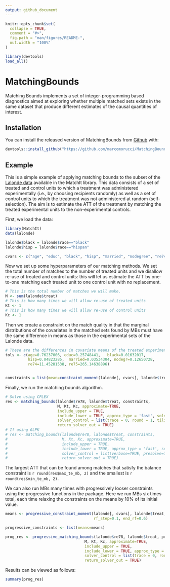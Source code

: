 ```yaml
---
output: github_document
---
```


<!-- README.md is generated from README.Rmd. Please edit that file -->

```r
knitr::opts_chunk$set(
  collapse = TRUE,
  comment = "#>",
  fig.path = "man/figures/README-",
  out.width = "100%"
)

library(devtools)
load_all()
```

# MatchingBounds

<!-- badges: start -->
<!-- badges: end -->

Matching Bounds implements a set of integer-programming based diagnostics aimed at exploring whether multiple matched sets exists in the same dataset that produce different estimates of the causal quantities of interest. 

## Installation

You can install the released version of MatchingBounds from [Github](https://github.com/marcomorucci/MatchingBounds) with:

``` r
devtools::install_github("https://github.com/marcomorucci/MatchingBounds")
```

## Example

This is a simple example of applying matching bounds to the subset of the [Lalonde data](https://users.nber.org/~rdehejia/data/.nswdata2.html) available in the MatchIt library. This data consists of a set of treated and control units to which a treatment was administered experimentally (i.e., by choosing recipients randomly) as well as a set of control units to which the treatment was not administered at random (self-selection). The aim is to estimate the ATT of the treatment by matching the treated experimental units to the non-experimental controls. 

First, we load the data:

```r
library(MatchIt)
data(lalonde)

lalonde$black = lalonde$race=="black"
lalonde$hisp = lalonde$race=="hispan"

cvars <- c("age", "educ", "black", "hisp", "married", "nodegree", "re74", "re75")
```

Now we set up some hyperparameters of our matching methods. We set the total number of matches to the number of treated units and we disallow re-use of treated and control units: this will let us estimate the ATT by one-to-one matching each treated unit to one control unit with no replacement.
```r
# This is the total number of matches we will make.
M <- sum(lalonde$treat)
# This is how many times we will allow re-use of treated units
Kt <- 1
# This is how many times we will allow re-use of control units
Kc <- 1
```

Then we create a constraint on the match quality in that the marginal distributions of the covariates in the matched sets found by MBs must have the same difference in means as those in the experimental sets of the Lalonde data.
```r
# These are the differences in covariate means of the treated experimental sample - the control experimental sample.
tols <- c(age=0.76237006, educ=0.25748441,   black=0.01632017,
          hisp=0.04823285,  married=0.03534304, nodegr=0.12650728,
          re74=11.45281538, re75=265.14638896)


constraints = list(mean=constraint_moment(lalonde[, cvars], lalonde$treat, M, 1, tols))
```

Finally, we run the matching bounds algorithm. 
```r
# Solve using CPLEX
res <- matching_bounds(lalonde$re78, lalonde$treat, constraints,
                       M, Kt, Kc, approximate=TRUE,
                       include_upper = TRUE,
                       include_lower = TRUE, approx_type = 'fast', solver = 'CPLEX',
                       solver_control = list(trace = 0, round = 1, tilim = 60*60),
                       return_solver_out = TRUE)
# If using GLPK 
# res <- matching_bounds(lalonde$re78, lalonde$treat, constraints,
#                        M, Kt, Kc, approximate=TRUE,
#                        include_upper = TRUE,
#                        include_lower = TRUE, approx_type = 'fast', solver = 'GLPK',
#                        solver_control = list(verbose=TRUE, presolve=TRUE, tm_limit= 60*60*1000),
#                        return_solver_out = TRUE)
```

The largest ATT that can be found among matches that satisfy the balance constraint is `r round(res$max_te_mb, 2)` and the smallest is `r round(res$min_te_mb, 2)`. 


We can also run MBs many times with progressively looser constraints using the progressive functions in the package. Here we run MBs six times total, each time relaxing the constraints on the means by 10% of its initial value. 
```r

means <- progressive_constraint_moment(lalonde[, cvars], lalonde$treat, M, 1, tols,
                                       rf_step=0.1, end_rf=0.6)

progressive_constraints <- list(means=means)

prog_res <- progressive_matching_bounds(lalonde$re78, lalonde$treat, progressive_constraints,
                                   M, Kt, Kc, approximate=TRUE,
                                   include_upper = TRUE,
                                   include_lower = TRUE, approx_type = 'fast', solver = 'CPLEX',
                                   solver_control = list(trace = 0, round = 1, tilim = 60*60),
                                   return_solver_out = TRUE)

```

Results can be viewed as follows:
```r
summary(prog_res)
```


